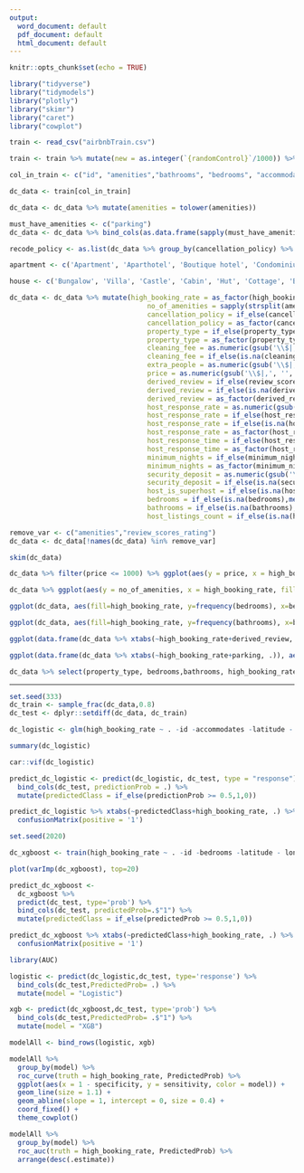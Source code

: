 ```yaml
---
output:
  word_document: default
  pdf_document: default
  html_document: default
---
```


```r
knitr::opts_chunk$set(echo = TRUE)
```

```r
library("tidyverse")
library("tidymodels")
library("plotly")
library("skimr")
library("caret")
library("cowplot")
```

```r
train <- read_csv("airbnbTrain.csv")
```

```r
train <- train %>% mutate(new = as.integer(`{randomControl}`/1000)) %>% filter(new == 107)
```

```r
col_in_train <- c("id", "amenities","bathrooms", "bedrooms", "accommodates", "cancellation_policy", "cleaning_fee", "extra_people", "host_is_superhost","host_listings_count", "price", "review_scores_rating", "high_booking_rate", "host_response_rate","host_response_time", "minimum_nights", "security_deposit", "property_type", "latitude","longitude")
```

```r
dc_data <- train[col_in_train]
```

```r
dc_data <- dc_data %>% mutate(amenities = tolower(amenities))
```

```r
must_have_amenities <- c("parking")
dc_data <- dc_data %>% bind_cols(as.data.frame(sapply(must_have_amenities, grepl, dc_data$amenities)))
```

```r
recode_policy <- as.list(dc_data %>% group_by(cancellation_policy) %>% tally() %>% mutate(pct = n/sum(n)*100) %>% filter(pct < 10))[1]
```

```r
apartment <- c('Apartment', 'Aparthotel', 'Boutique hotel', 'Condominium', 'Hotel', 'Loft', 'Serviced apartment', 'Guest suite')

house <- c('Bungalow', 'Villa', 'Castle', 'Cabin', 'Hut', 'Cottage', 'Barn', 'Tiny house', 'Bed and breakfast', 'Casa particular (Cuba)', 'Townhouse', 'Earth house', 'Chalet', 'Dome house', 'Guesthouse', 'House', 'In-law', 'Nature lodge', 'Resort', 'Vacation home')
```

```r
dc_data <- dc_data %>% mutate(high_booking_rate = as_factor(high_booking_rate),
                                  no_of_amenities = sapply(strsplit(amenities, ","), length),
                                  cancellation_policy = if_else(cancellation_policy %in% unlist(recode_policy),"Other",cancellation_policy),
                                  cancellation_policy = as_factor(cancellation_policy),
                                  property_type = if_else(property_type %in% apartment,"apartment", if_else(property_type %in% house,"house","other")),
                                  property_type = as_factor(property_type),
                                  cleaning_fee = as.numeric(gsub('\\$|,', '', cleaning_fee)),
                                  cleaning_fee = if_else(is.na(cleaning_fee),0,cleaning_fee),
                                  extra_people = as.numeric(gsub('\\$|,', '', extra_people)),
                                  price = as.numeric(gsub('\\$|,', '', price)),
                                  derived_review = if_else(review_scores_rating >= 90, "Good",if_else(review_scores_rating >0 & review_scores_rating < 90, "Okay", "Poor")),
                                  derived_review = if_else(is.na(derived_review),"Poor",derived_review),
                                  derived_review = as_factor(derived_review),
                                  host_response_rate = as.numeric(gsub('\\%|,', '', host_response_rate)),
                                  host_response_rate = if_else(host_response_rate > 90, "Good","Bad"),
                                  host_response_rate = if_else(is.na(host_response_rate),"Bad",host_response_rate),
                                  host_response_rate = as_factor(host_response_rate),
                                  host_response_time = if_else(host_response_time %in% c("within an hour", "within a few hours","within a day"),"Good", "Bad"),
                                  host_response_time = as_factor(host_response_time),
                                  minimum_nights = if_else(minimum_nights <= 2, "Good", "Bad"),
                                  minimum_nights = as_factor(minimum_nights),
                                  security_deposit = as.numeric(gsub('\\$|,', '', security_deposit)),
                                  security_deposit = if_else(is.na(security_deposit),0,security_deposit),
                                  host_is_superhost = if_else(is.na(host_is_superhost),FALSE,host_is_superhost),
                                  bedrooms = if_else(is.na(bedrooms),mean(bedrooms, na.rm = TRUE),bedrooms),
                                  bathrooms = if_else(is.na(bathrooms),mean(bathrooms, na.rm = TRUE),bathrooms),
                                  host_listings_count = if_else(is.na(host_listings_count),mean(host_listings_count, na.rm = TRUE),host_listings_count))
```

```r
remove_var <- c("amenities","review_scores_rating")
dc_data <- dc_data[!names(dc_data) %in% remove_var]
```

```r
skim(dc_data)
```

```r
dc_data %>% filter(price <= 1000) %>% ggplot(aes(y = price, x = high_booking_rate, fill = high_booking_rate)) + geom_boxplot() + xlab("High Booking Rate") + ylab("Rental Price") + ggtitle("Rental Price Distribution")+scale_fill_manual(values=c( "#d10000","#00d126")) + theme_minimal()
```

```r
dc_data %>% ggplot(aes(y = no_of_amenities, x = high_booking_rate, fill = high_booking_rate)) + geom_boxplot() + xlab("High Booking Rate") + ylab("No of Amenitites") +theme_minimal() + scale_fill_manual(values=c( "#d10000","#00d126")) + ggtitle("Amenities Distribution")
```

```r
ggplot(dc_data, aes(fill=high_booking_rate, y=frequency(bedrooms), x=bedrooms)) + geom_bar(position="stack", stat="identity") + xlab("Count of Airbnb") + ylab("Bedrooms") + ggtitle("Count of Airbnb Rental according to bedroom distribution") +theme_classic() + xlim(0,5) + scale_fill_manual(values=c( "#d10000","#00d126"))
```

```r
ggplot(dc_data, aes(fill=high_booking_rate, y=frequency(bathrooms), x=bathrooms)) + geom_bar(position="stack", stat="identity", width = 0.4) + xlab("Count of Airbnb") + ylab("Bathrooms") + ggtitle("Count of Airbnb Rental according to bathroom distribution") +theme_classic() + xlim(0, 5)
```

```r
ggplot(data.frame(dc_data %>% xtabs(~high_booking_rate+derived_review, .)), aes(fill = high_booking_rate, y = Freq, x = derived_review)) + geom_bar(position = "dodge", stat = "identity", width = 0.4) + xlab("Customer Reviews") + ylab("Count of Airbnb") + ggtitle("Count of Airbnb Rental with Customer Review") + theme_classic() + scale_fill_manual(values=c( "#d10000","#00d126"))
```

```r
ggplot(data.frame(dc_data %>% xtabs(~high_booking_rate+parking, .)), aes(fill = high_booking_rate, y = Freq, x = parking)) + geom_bar(position = "dodge", stat = "identity", width = 0.4) + xlab("Parking") + ylab("Count of Airbnb") + ggtitle("Count of Airbnb Rental with Parking Availability") + theme_classic() + scale_fill_manual(values=c( "#d10000","#00d126"))
```

```r
dc_data %>% select(property_type, bedrooms,bathrooms, high_booking_rate) %>% group_by(property_type, bedrooms, bathrooms, high_booking_rate) %>% tally() %>% spread(high_booking_rate,n) %>% rename("Low_Booking_Rate" = "0", "High_Booking_Rate" = "1") %>% mutate(Percentage = High_Booking_Rate/(Low_Booking_Rate+High_Booking_Rate)*100) %>% arrange(desc(property_type,Percentage)) %>% filter(Low_Booking_Rate+High_Booking_Rate >= 100)
```

----------------------------------------------------------------------------------------------------
```r
set.seed(333)
dc_train <- sample_frac(dc_data,0.8)
dc_test <- dplyr::setdiff(dc_data, dc_train)
```

```r
dc_logistic <- glm(high_booking_rate ~ . -id -accommodates -latitude - longitude, family = binomial(), data = dc_train)
``` 

```r
summary(dc_logistic)
```

```r
car::vif(dc_logistic)
```

```r
predict_dc_logistic <- predict(dc_logistic, dc_test, type = "response") %>% 
  bind_cols(dc_test, predictionProb = .) %>% 
  mutate(predictedClass = if_else(predictionProb >= 0.5,1,0))
```

```r
predict_dc_logistic %>% xtabs(~predictedClass+high_booking_rate, .) %>% 
  confusionMatrix(positive = '1')
```

```r
set.seed(2020)

dc_xgboost <- train(high_booking_rate ~ . -id -bedrooms -latitude - longitude, data=dc_train, method='xgbTree', trControl=trainControl(method='cv', number=10))
```

```r
plot(varImp(dc_xgboost), top=20)
```

```r
predict_dc_xgboost <-
  dc_xgboost %>% 
  predict(dc_test, type='prob') %>% 
  bind_cols(dc_test, predictedProb=.$"1") %>% 
  mutate(predictedClass = if_else(predictedProb >= 0.5,1,0))
```

```r
predict_dc_xgboost %>% xtabs(~predictedClass+high_booking_rate, .) %>% 
  confusionMatrix(positive = '1')
```

```r
library(AUC)
```

```r
logistic <- predict(dc_logistic,dc_test, type='response') %>% 
  bind_cols(dc_test,PredictedProb= .) %>% 
  mutate(model = "Logistic") 

xgb <- predict(dc_xgboost,dc_test, type='prob') %>% 
  bind_cols(dc_test,PredictedProb= .$"1") %>% 
  mutate(model = "XGB") 

modelAll <- bind_rows(logistic, xgb)

modelAll %>%
  group_by(model) %>% 
  roc_curve(truth = high_booking_rate, PredictedProb) %>% 
  ggplot(aes(x = 1 - specificity, y = sensitivity, color = model)) +
  geom_line(size = 1.1) +
  geom_abline(slope = 1, intercept = 0, size = 0.4) +
  coord_fixed() +
  theme_cowplot()
```

```r
modelAll %>%
  group_by(model) %>%
  roc_auc(truth = high_booking_rate, PredictedProb) %>% 
  arrange(desc(.estimate))
```


